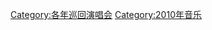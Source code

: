 {{Commonscat|2010 concert tours}}

[[Category:各年巡回演唱会|Category:各年巡回演唱会]]
[[Category:2010年音乐|Category:2010年音乐]]